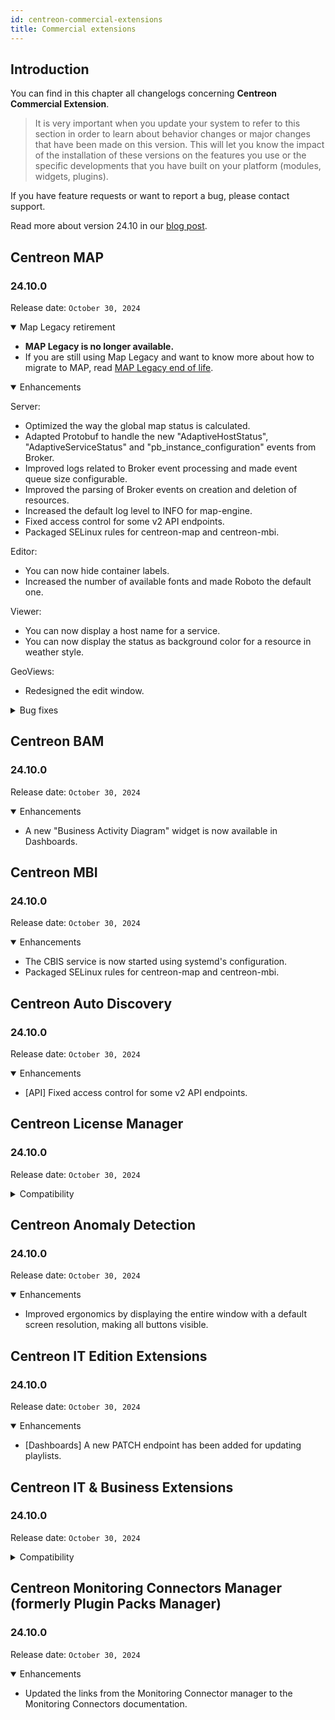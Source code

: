```yaml
---
id: centreon-commercial-extensions
title: Commercial extensions
---
```



## Introduction

You can find in this chapter all changelogs concerning **Centreon Commercial Extension**.

> It is very important when you update your system to refer to this section in order to learn about behavior changes or
> major changes that have been made on this version. This will let you know the impact of the installation of these
> versions on the features you use or the specific developments that you have built on your platform (modules,
> widgets, plugins).

If you have feature requests or want to report a bug, please contact support.

Read more about version 24.10 in our [blog post](https://www.centreon.com/centreon-announces-its-latest-software-release-centreon-24-10/).

<ExpandCollapseAll />

## Centreon MAP

### 24.10.0

Release date: `October 30, 2024`

<details open>
  <summary>Map Legacy retirement</summary>

- **MAP Legacy is no longer available.**
- If you are still using Map Legacy and want to know more about how to migrate to MAP, read [MAP Legacy end of life](https://docs.centreon.com/docs/graph-views/map-legacy-eol/).

</details>

<details open>
  <summary>Enhancements</summary>

Server:
- Optimized the way the global map status is calculated.
- Adapted Protobuf to handle the new "AdaptiveHostStatus", "AdaptiveServiceStatus" and "pb_instance_configuration" events from Broker.
- Improved logs related to Broker event processing and made event queue size configurable.
- Improved the parsing of Broker events on creation and deletion of resources.
- Increased the default log level to INFO for map-engine.
- Fixed access control for some v2 API endpoints.
- Packaged SELinux rules for centreon-map and centreon-mbi.

Editor:
- You can now hide container labels.
- Increased the number of available fonts and made Roboto the default one.

Viewer:
- You can now display a host name for a service.
- You can now display the status as background color for a resource in weather style.

GeoViews:
- Redesigned the edit window.

</details>

<details>
  <summary>Bug fixes</summary>

- Fixed a synchronization issue that could cause resources to disappear from a map.
- Fixed concurrent access issues causing exceptions in the viewer.
- When using Service Templates or Hostgroup Services, the status of Service groups is now displayed correctly.

</details>

## Centreon BAM

### 24.10.0

Release date: `October 30, 2024`

<details open>
  <summary>Enhancements</summary>

- A new "Business Activity Diagram" widget is now available in Dashboards.

</details>

## Centreon MBI

### 24.10.0

Release date: `October 30, 2024`

<details open>
  <summary>Enhancements</summary>

- The CBIS service is now started using systemd's configuration.
- Packaged SELinux rules for centreon-map and centreon-mbi.

</details>

## Centreon Auto Discovery

### 24.10.0

Release date: `October 30, 2024`

<details open>
  <summary>Enhancements</summary>

- [API] Fixed access control for some v2 API endpoints.

</details>

## Centreon License Manager

### 24.10.0

Release date: `October 30, 2024`

<details>
  <summary>Compatibility</summary>

- Compatibility with other 24.10 components.

</details>

## Centreon Anomaly Detection

### 24.10.0

Release date: `October 30, 2024`

<details open>
  <summary>Enhancements</summary>

- Improved ergonomics by displaying the entire window with a default screen resolution, making all buttons visible.

</details>

## Centreon IT Edition Extensions

### 24.10.0

Release date: `October 30, 2024`

<details open>
  <summary>Enhancements</summary>

- [Dashboards] A new PATCH endpoint has been added for updating playlists.

</details>

## Centreon IT & Business Extensions

### 24.10.0

Release date: `October 30, 2024`

<details>
  <summary>Compatibility</summary>

- Compatibility with other 24.10 components.

</details>

## Centreon Monitoring Connectors Manager (formerly Plugin Packs Manager)

### 24.10.0

Release date: `October 30, 2024`

<details open>
  <summary>Enhancements</summary>

- Updated the links from the Monitoring Connector manager to the Monitoring Connectors documentation.

</details>
